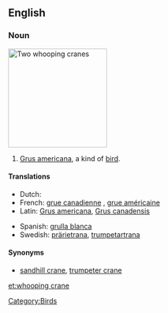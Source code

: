 ==English==
{{wikipedia|Whooping crane}}

===Noun===
[[Image:WhoopingCrane23.jpg|thumb|right|200px|Two whooping cranes]]
{{en-noun|sg=[[whooping]] [[crane]]}}

# [[wikispecies:Grus americana|Grus americana]], a kind of [[bird]].

====Translations====
{{trans-top|Grus americana}}
* Dutch: {{t+|nl|kraanvogel|m}}
* French: [[grue canadienne]] {{f}}, [[grue américaine]] {{f}}
* Latin: [[Grus americana]], [[Grus canadensis]]
{{trans-mid}}
* Spanish: [[grulla blanca]] {{f}}
* Swedish: [[prärietrana]], [[trumpetartrana]]
{{trans-bottom}}

====Synonyms====
* [[sandhill crane]], [[trumpeter crane]]

[[Category:Birds]]

[[et:whooping crane]]